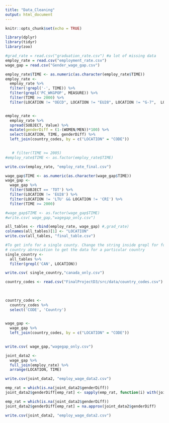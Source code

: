 ```yaml
---
title: "Data_Cleaning"
output: html_document
---
```


```r
knitr::opts_chunk$set(echo = TRUE)
```


```r
library(dplyr)
library(tidyr)
library(zoo)
```



```r
#grad_rate = read.csv("graduation_rate.csv") #a lot of missing data
employ_rate = read.csv("employment_rate.csv")
wage_gap = read.csv("Gender_wage_gap.csv")
```

```r
employ_rate$TIME <- as.numeric(as.character(employ_rate$TIME))
employ_rate <-
  employ_rate %>%
  filter(!grepl('-', TIME)) %>%
  filter(grepl('PC_WKGPOP', MEASURE)) %>%
  filter(TIME >= 2000) %>%
  filter(LOCATION != "OECD", LOCATION != "EU28", LOCATION != "G-7",  LOCATION != "EA19")


employ_rate <-
  employ_rate %>%
  spread(SUBJECT, Value) %>%
  mutate(genderDiff = (1-(WOMEN/MEN))*100) %>%
  select(LOCATION, TIME, genderDiff) %>%
  left_join(country_codes, by = c("LOCATION" = "CODE"))

  
   # filter(TIME >= 2005)
#employ_rate$TIME <- as.factor(employ_rate$TIME)

```


```r

write.csv(employ_rate, "employ_rate_final.csv")
```

```r

wage_gap$TIME <- as.numeric(as.character(wage_gap$TIME))
wage_gap <-
  wage_gap %>%
  filter(SUBJECT == 'TOT') %>%
  filter(LOCATION != 'EU28') %>%
  filter(LOCATION != 'LTU' && LOCATION != 'CRI') %>%
  filter(TIME >= 2000)

#wage_gap$TIME <- as.factor(wage_gap$TIME)
#write.csv( wage_gap,"wagegap_only.csv")
```

```r
all_tables <- rbind(employ_rate, wage_gap) #,grad_rate)
colnames(all_tables)[1] <- "LOCATION"
write.csv(all_tables, "final_table.csv")

```

```r
#To get info for a single county. Change the string inside grepl for for the
# country abreviation to get the data for a particular country
single_country <- 
  all_tables %>%
  filter(grepl('CAN', LOCATION))

write.csv( single_country,"canada_only.csv")

```

```r

country_codes <- read.csv("FinalProjectD3/src/data/country_codes.csv")
   
 

```

```r

country_codes <- 
  country_codes %>%
  select('CODE', 'Country')
   

```

```r

wage_gap <- 
  wage_gap %>%
  left_join(country_codes, by = c("LOCATION" = "CODE"))
   

```

```r
write.csv( wage_gap,"wagegap_only.csv")
```

```r
joint_data2 <-
  wage_gap %>%
  full_join(employ_rate) %>%
  arrange(LOCATION, TIME)
```


```r
write.csv(joint_data2, "employ_wage_data2.csv")
```

```r
emp_rat = which(is.na(joint_data2$genderDiff))
joint_data2$genderDiff[emp_rat] <- sapply(emp_rat, function(i) with(joint_data2, mean(c(genderDiff[i-1], genderDiff[i+1]))) )
```

```r
emp_rat = which(is.na(joint_data2$genderDiff))
joint_data2$genderDiff[emp_rat] = na.approx(joint_data2$genderDiff)

```
```r
write.csv(joint_data2, "employ_wage_data2.csv")
```
